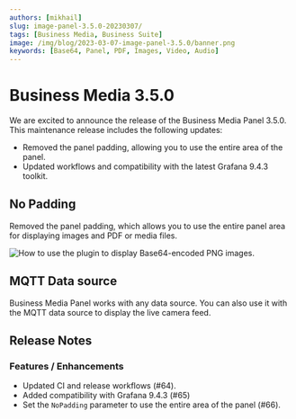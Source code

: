 ```yaml
---
authors: [mikhail]
slug: image-panel-3.5.0-20230307/
tags: [Business Media, Business Suite]
image: /img/blog/2023-03-07-image-panel-3.5.0/banner.png
keywords: [Base64, Panel, PDF, Images, Video, Audio]
---
```



# Business Media 3.5.0

We are excited to announce the release of the Business Media Panel 3.5.0. This maintenance release includes the following updates:

- Removed the panel padding, allowing you to use the entire area of the panel.
- Updated workflows and compatibility with the latest Grafana 9.4.3 toolkit.

<Catalog date="March 8, 2023" />

## No Padding

Removed the panel padding, which allows you to use the entire panel area for displaying images and PDF or media files.

<Image
  title="How to use the plugin to display Base64-encoded PNG images."
  src="/img/blog/2023-03-07-image-panel-3.5.0/panel.png"
/>

## MQTT Data source

Business Media Panel works with any data source. You can also use it with the MQTT data source to display the live camera feed.

<GettingStarted />

<Tutorial />

## Release Notes

### Features / Enhancements

- Updated CI and release workflows (#64).
- Added compatibility with Grafana 9.4.3 (#65)
- Set the `NoPadding` parameter to use the entire area of the panel (#66).

<Feedback />
